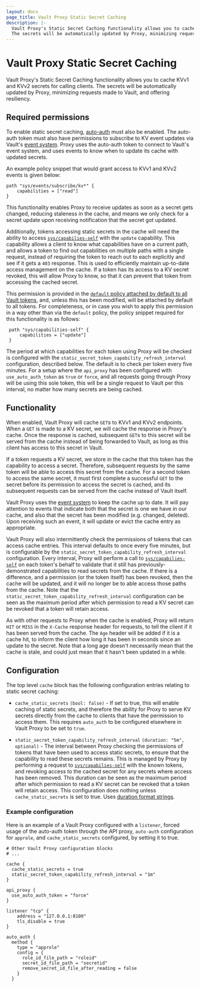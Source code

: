 ```yaml
---
layout: docs
page_title: Vault Proxy Static Secret Caching
description: |-
  Vault Proxy's Static Secret Caching functionality allows you to cache KVv1 and KVv2 secrets for calling clients.
  The secrets will be automatically updated by Proxy, minimizing requests made to Vault, and offering resiliency.
---
```


# Vault Proxy Static Secret Caching

Vault Proxy's Static Secret Caching functionality allows you to cache KVv1 and KVv2 secrets for calling clients.
The secrets will be automatically updated by Proxy, minimizing requests made to Vault, and offering resiliency.

## Required permissions

To enable static secret caching, [auto-auth](/vault/docs/agent-and-proxy/autoauth) must also be enabled.
The auto-auth token must also have permissions to subscribe to KV event updates via Vault's [event system](/vault/docs/concepts/events).
Proxy uses the auto-auth token to connect to Vault's event system, and uses events to know when to update its cache
with updated secrets.

An example policy snippet that would grant access to KVv1 and KVv2 events is given below:

   ```hcl
   path "sys/events/subscribe/kv*" {
       capabilities = ["read"]
   }
   ```

This functionality enables Proxy to receive updates as soon as a secret gets changed, reducing staleness in
the cache, and means we only check for a secret update upon receiving notification that the secret got updated.

Additionally, tokens accessing static secrets in the cache will need the ability to access [`sys/capabilies-self`](/vault/api-docs/system/capabilities-self)
with the `update` capability. This capability allows a client to know what capabilities have on a current path, and allows
a token to find out capabilities on multiple paths with a single request, instead of requiring the token to reach out to
each explicitly and see if it gets a `403` response. This is used to efficiently maintain up-to-date access management
on the cache. If a token has its access to a KV secret revoked, this will allow Proxy to know, so that it can prevent
that token from accessing the cached secret.

This permission is provided in the [`default` policy attached by default to all Vault tokens](/vault/docs/concepts/policies#default-policy),
and, unless this has been modified, will be attached by default to all tokens. For completeness, or in case you wish to
apply this permission in a way other than via the `default` policy, the policy snippet required for this functionality
is as follows:

   ```hcl
    path "sys/capabilities-self" {
        capabilities = ["update"]
    }
   ```

The period at which capabilities for each token using Proxy will be checked is configured with the `static_secret_token_capability_refresh_interval`
configuration, described below. The default is to check per token every five minutes. For a setup where the `api_proxy`
has been configured with `use_auto_auth_token` as `true` or `force`, and all requests going through Proxy will be
using this sole token, this will be a single request to Vault per this interval, no matter how many secrets are
being cached.

## Functionality

When enabled, Vault Proxy will cache `GET`s to KVv1 and KVv2 endpoints. When a `GET` is made to a KV secret,
we will cache the response in Proxy's cache. Once the response is cached, subsequent `GET`s to this secret will
be served from the cache instead of being forwarded to Vault, as long as this client has access to this secret
in Vault.

If a token requests a KV secret, we store in the cache that this token has the capability to access a secret.
Therefore, subsequent requests by the same token will be able to access this secret from the cache. For a second
token to access the same secret, it must first complete a successful `GET` to the secret before its permission
to access the secret is cached, and its subsequent requests can be served from the cache instead of Vault itself.

Vault Proxy uses the [event system](/vault/docs/concepts/events) to keep the cache up to date. It will
pay attention to events that indicate both that the secret is one we have in our cache, and also that
the secret has been modified (e.g. changed, deleted). Upon receiving such an event, it will update or
evict the cache entry as appropriate.

Vault Proxy will also intermittently check the permissions of tokens that can access cache entries. This interval
defaults to once every five minutes, but is configurable by the `static_secret_token_capability_refresh_interval` configuration.
Every interval, Proxy will perform a call to [`sys/capabilies-self`](/vault/api-docs/system/capabilities-self) on
each token's behalf to validate that it still has previously-demonstrated capabilities to read secrets from the cache.
If there is a difference, and a permission (or the token itself) has been revoked, then the cache will be updated,
and it will no longer be to able access those paths from the cache. Note that the `static_secret_token_capability_refresh_interval`
configuration can be seen as the maximum period after which permission to read a KV secret can be revoked that a
token will retain access.

As with other requests to Proxy when the cache is enabled, Proxy will return `HIT` or `MISS` in the `X-Cache`
response header for requests, to tell the client if it has been served from the cache. The `Age` header
will be added if it is a cache hit, to inform the client how long it has been in seconds since an update
to the secret. Note that a long age doesn't necessarily mean that the cache is stale, and could just mean
that it hasn't been updated in a while.

## Configuration

The top level `cache` block has the following configuration entries relating to static secret caching:

- `cache_static_secrets` `(bool: false)` - If set to true, this will enable caching of static secrets,
and therefore the ability for Proxy to serve KV secrets directly from the cache to clients that have
the permission to access them. This requires `auto_auth` to be configured elsewhere in Vault Proxy to
be set to `true`.

- `static_secret_token_capability_refresh_interval` `(duration: "5m", optional)` - The interval between Proxy
checking the permissions of tokens that have been used to access static secrets, to ensure that
the capability to read these secrets remains. This is managed by Proxy by performing a request to
[`sys/capabilies-self`](/vault/api-docs/system/capabilities-self) with the known tokens, and revoking
access to the cached secret for any secrets where access has been removed.
This duration can be seen as the maximum period after which permission to read a KV secret
can be revoked that a token will retain access. This configuration does nothing unless `cache_static_secrets` is
set to true.
Uses [duration format strings](/vault/docs/concepts/duration-format).

### Example configuration

Here is an example of a Vault Proxy configured with a `listener`, forced usage of the auto-auth token through the API proxy,
`auto-auth` configuration for `approle`, and `cache_static_secrets` configured, by setting it to true.

```hcl
# Other Vault Proxy configuration blocks
# ...

cache {
  cache_static_secrets = true
  static_secret_token_capability_refresh_interval = "1m"
}

api_proxy {
  use_auto_auth_token = "force"
}

listener "tcp" {
    address = "127.0.0.1:8100"
    tls_disable = true
}

auto_auth {
  method {
    type = "approle"
    config = {
      role_id_file_path = "roleid"
      secret_id_file_path = "secretid"
      remove_secret_id_file_after_reading = false
    }
  }
```
[event-system]: /vault/docs/concepts/events
